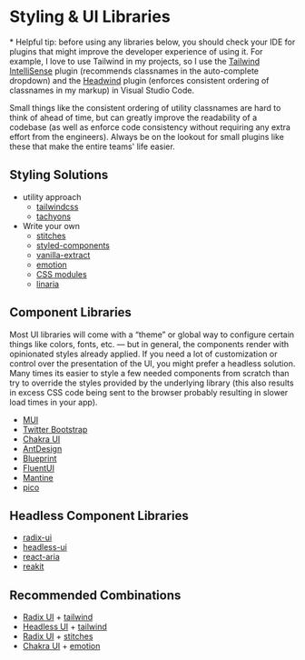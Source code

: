 
# Styling & UI Libraries

\* Helpful tip: before using any libraries below, you should check your IDE for plugins that might improve the developer experience of using it. For example, I love to use Tailwind in my projects, so I use the [Tailwind IntelliSense](https://marketplace.visualstudio.com/items?itemName=bradlc.vscode-tailwindcss) plugin (recommends classnames in the auto-complete dropdown) and the [Headwind](https://marketplace.visualstudio.com/items?itemName=heybourn.headwind) plugin (enforces consistent ordering of classnames in my markup) in Visual Studio Code.

Small things like the consistent ordering of utility classnames are hard to think of ahead of time, but can greatly improve the readability of a codebase (as well as enforce code consistency without requiring any extra effort from the engineers). Always be on the lookout for small plugins like these that make the entire teams' life easier.

## Styling Solutions

- utility approach
    - [tailwindcss](https://tailwindcss.com/)
    - [tachyons](https://tachyons.io/)
- Write your own
    - [stitches](https://stitches.dev/)
    - [styled-components](https://styled-components.com/)
    - [vanilla-extract](https://github.com/seek-oss/vanilla-extract)
    - [emotion](https://emotion.sh/docs/introduction)
    - [CSS modules](https://github.com/css-modules/css-modules)
    - [linaria](https://github.com/callstack/linaria)

## Component Libraries

Most UI libraries will come with a “theme” or global way to configure certain things like colors, fonts, etc. — but in general, the components render with opinionated styles already applied. If you need a lot of customization or control over the presentation of the UI, you might prefer a headless solution. Many times its easier to style a few needed components from scratch than try to override the styles provided by the underlying library (this also results in excess CSS code being sent to the browser probably resulting in slower load times in your app).

- [MUI](https://mui.com/)
- [Twitter Bootstrap](https://getbootstrap.com/)
- [Chakra UI](https://chakra-ui.com/)
- [AntDesign](https://ant.design/)
- [Blueprint](https://blueprintjs.com/)
- [FluentUI](https://react.fluentui.dev/?path=/docs/concepts-introduction--page)
- [Mantine](https://mantine.dev/)
- [pico](https://picocss.com/)

## Headless Component Libraries

- [radix-ui](https://www.radix-ui.com/)
- [headless-ui](https://headlessui.com/)
- [react-aria](https://react-spectrum.adobe.com/react-aria/)
- [reakit](https://reakit.io/)

## Recommended Combinations

- [Radix UI](https://www.radix-ui.com/) + [tailwind](https://tailwindcss.com/)
- [Headless UI](https://headlessui.dev/) + [tailwind](https://tailwindcss.com/)
- [Radix UI](https://www.radix-ui.com/) + [stitches](https://stitches.dev/)
- [Chakra UI](https://chakra-ui.com/) + [emotion](https://emotion.sh/docs/introduction)